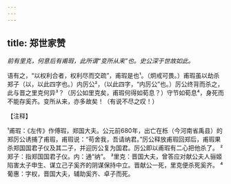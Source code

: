 ```yaml
---
---
---
```

title: 郑世家赞
---



*前有里克，何意后有甫瑕，此所谓“变所从来”也。史公深于世故如此。*

语有之，“以权利合者，权利尽而交疏”，甫瑕是也¹。（炯戒可畏。）甫瑕虽以劫杀郑子（以，以此四字也。）内厉公²，（以此四字，“内厉公”也。）厉公终背而杀之，此与晋之里克何异³？（厉公如里克矣，甫瑕何得如荀息？）守节如荀息⁴，身死而不能存奚齐。变所从来，亦多故矣！（有说不尽之叹！）

【注释】

¹甫瑕：《左传》作傅瑕，郑国大夫。公元前680年，出亡在栎（今河南省禹县）的郑厉公诱捕了甫瑕，甫瑕说：“苟舍我，吾请纳君。”厉公释放甫瑕回郑后，甫瑕果杀郑国国君子仪及其二子，并迎厉公复为国君。厉公即以甫瑕有二心把他杀了。
²郑子：指郑国国君子仪。内：通“纳”。
³里克：晋国大夫，曾答应对献公夫人骊姬陷害太子申生、谋立己子奚齐的阴谋保持中立。晋献公一死，里克便杀死奚齐。
⁴葡惠：字权，晋国大夫，辅助奚齐、卓子而死。